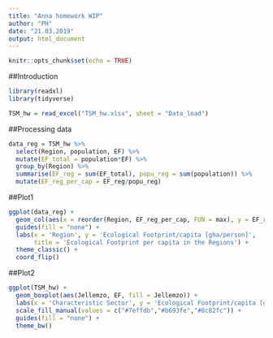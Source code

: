 ---
title: "Anna homework WIP"
author: "PH"
date: "21.03.2019"
output: html_document
---

```{r setup, include=FALSE}
knitr::opts_chunk$set(echo = TRUE)
```

##Introduction

```{r message=FALSE, warning=FALSE}
library(readxl)
library(tidyverse)

TSM_hw = read_excel("TSM_hw.xlsx", sheet = "Data_load")
```

##Processing data

```{r TSM_hw}
data_reg = TSM_hw %>%
  select(Region, population, EF) %>%
  mutate(EF_total = population*EF) %>%
  group_by(Region) %>%
  summarise(EF_reg = sum(EF_total), popu_reg = sum(population)) %>%
  mutate(EF_reg_per_cap = EF_reg/popu_reg)
```

##Plot1

```{r data_reg}
ggplot(data_reg) +
  geom_col(aes(x = reorder(Region, EF_reg_per_cap, FUN = max), y = EF_reg_per_cap, fill = 'red2'), colour = "black") +
  guides(fill = "none") +
  labs(x = 'Region', y = 'Ecological Footprint/capita [gha/person]',
       title = 'Ecological Footprint per capita in the Regions') +
  theme_classic() +
  coord_flip()
```

##Plot2

```{r}
ggplot(TSM_hw) +
  geom_boxplot(aes(Jellemzo, EF, fill = Jellemzo)) +
  labs(x = 'Characteristic Sector', y = 'Ecological Footprint/capita [gha/person]', title='Ecological Footprint per capita boxplot') +
  scale_fill_manual(values = c("#7effdb","#b693fe","#8c82fc")) +
  guides(fill = "none") +
  theme_bw()
```